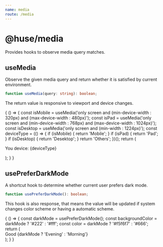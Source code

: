 ```yaml
---
name: media
route: /media
---
```



# @huse/media

Provides hooks to observe media query matches.

## useMedia

Observe the given media query and return whether it is satisfied by current environment.

```typescript
function useMedia(query: string): boolean;
```

The return value is responsive to viewport and device changes.

<Playground>
    {
        () => {
            const isMobile = useMedia('only screen and (min-device-width : 320px) and (max-device-width : 480px)');
            const isPad = useMedia('only screen and (min-device-width : 768px) and (max-device-width : 1024px)');
            const isDesktop = useMedia('only screen and (min-width : 1224px)');
            const deviceType = (() => {
                if (isMobile) {
                    return 'Mobile';
                }
                if (isPad) {
                    return 'Pad';
                }
                if (isDesktop) {
                    return 'Desektop';
                }
                return 'Others';
            })();
            return (
                <p>
                    You device: {deviceType}
                </p>
            );
        }
    }
</Playground>

## usePreferDarkMode

A shortcut hook to determine whether current user prefers dark mode.

```typescript
function usePreferDarkMode(): boolean;
```

This hook is also response, that means the value will be updated if system changes color scheme or having a automatic scheme.

<Playground>
    {
        () => {
            const darkMode = usePreferDarkMode();
            const backgroundColor = darkMode ? '#222' : '#fff';
            const color = darkMode ? '#f5f6f7' : '#666';
            return (
                <div style={{color, backgroundColor, height: 60, lineHeight: '60px', textAlign: 'center', fontSize: 30}}>
                    Good {darkMode ? 'Evening' : 'Morning'}
                </div>
            );
        }
    }
</Playground>

